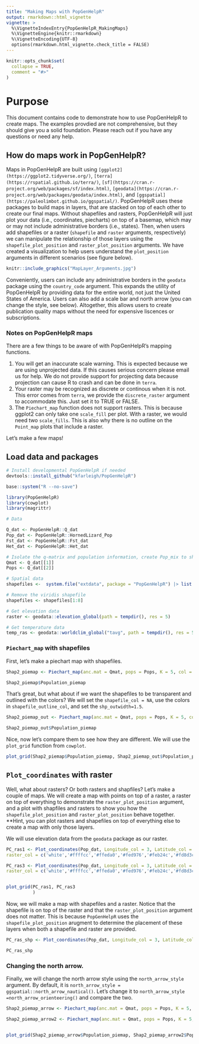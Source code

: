 ```yaml
---
title: "Making Maps with PopGenHelpR"
output: rmarkdown::html_vignette
vignette: >
  %\VignetteIndexEntry{PopGenHelpR_MakingMaps}
  %\VignetteEngine{knitr::rmarkdown}
  %\VignetteEncoding{UTF-8}
  options(rmarkdown.html_vignette.check_title = FALSE)
---
```


```r
knitr::opts_chunk$set(
  collapse = TRUE,
  comment = "#>"
)
```

# Purpose
This document contains code to demonstrate how to use PopGenHelpR to create maps. The examples provdied are not comprehensive, but they should give you a solid foundation. Please reach out if you have any questions or need any help. 

## How do maps work in PopGenHelpR?

Maps in PopGenHelpR are built using `[ggplot2](https://ggplot2.tidyverse.org/)`, `[terra](https://rspatial.github.io/terra/)`, `[sf](https://cran.r-project.org/web/packages/sf/index.html)`, `[geodata](https://cran.r-project.org/web/packages/geodata/index.html)`, and `[ggspatial](https://paleolimbot.github.io/ggspatial/)`. PopGenHelpR uses these packages to build maps in layers, that are stacked on top of each other to create our final maps. Without shapefiles and rasters, PopGenHelpR will just plot your data (i.e., coordinates, piecharts) on top of a basemap, which may or may not include administrative borders (i.e., states). Then, when users add shapefiles or a raster (`shapefile` and `raster` arguments, respectively) we can manipulate the relationship of those layers using the `shapefile_plot_position` and `raster_plot_position` arguments. We have created a visualization to help users understand the `plot_position` arguments in different scenarios (see figure below).  


```r
knitr::include_graphics("MapLayer_Arguments.jpg")
```



Conveniently, users can include any administrative borders in the `geodata` package using the `country_code` argument. This expands the utility of PopGenHelpR by providing data for the entire world, not just the United States of America. Users can also add a scale bar and north arrow (you can change the style, see below). Altogether, this allows users to create publication quality maps without the need for expensive liscences or subscriptions. 


### Notes on PopGenHelpR maps

There are a few things to be aware of with PopGenHelpR's mapping functions. 

1. You will get an inaccurate scale warning. This is expected because we are using unprojected data. If this causes serious concern please email us for help. We do not provide support for projecting data because projection can cause R to crash and can be done in `terra`. 
2. Your raster may be recognized as discrete or continous when it is not. This error comes from `terra`, we provide the `discrete_raster` argument to accommodate this. Just set it to TRUE or FALSE.
3. The `Piechart_map` function does not support rasters. This is because ggplot2 can only take one `scale_fill` per plot. With a raster, we would need two `scale_fills`. This is also why there is no outline on the `Point_map` plots that include a raster. 



Let's make a few maps!


## Load data and packages
```r

# Install developmental PopGenHelpR if needed 
devtools::install_github("kfarleigh/PopGenHelpR")

base::system("R --no-save") 

library(PopGenHelpR)
library(cowplot)
library(magrittr)

# Data

Q_dat <- PopGenHelpR::Q_dat
Pop_dat <- PopGenHelpR::HornedLizard_Pop
Fst_dat <- PopGenHelpR::Fst_dat
Het_dat <- PopGenHelpR::Het_dat

# Isolate the q-matrix and population information, create Pop_mix to show it works with a mixture of character and numerics.
Qmat <- Q_dat[[1]]
Pops <- Q_dat[[2]]

# Spatial data
shapefiles <-  system.file("extdata", package = "PopGenHelpR") |> list.files(pattern = "*.shp$", full.names = T)

# Remove the viridis shapefile
shapefiles <- shapefiles[1:8]

# Get elevation data 
raster <- geodata::elevation_global(path = tempdir(), res = 5)

# Get temperature data
temp_ras <- geodata::worldclim_global("tavg", path = tempdir(), res = 5)
```


### `Piechart_map` with shapefiles

First, let's make a piechart map with shapefiles.

```r
Shap2_piemap <- Piechart_map(anc.mat = Qmat, pops = Pops, K = 5, col = c('#d73027', '#fc8d59', '#e0f3f8', '#91bfdb', '#4575b4'), plot.type = "all", Lat_buffer = 3, Long_buffer = 3, country_code = c("usa", "can", "mex"), shapefile = shapefiles, shapefile_col = c('#9e0142','#d53e4f','#f46d43','#fdae61','#abdda4','#66c2a5','#3288bd','#5e4fa2'), shapefile_plot_position = 2,north_arrow = T, scale_bar = T, north_arrow_position = "tr") 

Shap2_piemap$Population_piemap
```

That's great, but what about if we want the shapefiles to be transparent and outlined with the colors? We will set the `shapefile_col = NA`, use the colors in `shapefile_outline_col`, and set the `shp_outwidth=1.5`. 

```r
Shap2_piemap_out <- Piechart_map(anc.mat = Qmat, pops = Pops, K = 5, col = c('#d73027', '#fc8d59', '#e0f3f8', '#91bfdb', '#4575b4'), plot.type = "all", Lat_buffer = 3, Long_buffer = 3, country_code = c("usa", "can", "mex"), shapefile = shapefiles, shapefile_col = NA, shapefile_outline_col =  c('#9e0142','#d53e4f','#f46d43','#fdae61','#abdda4','#66c2a5','#3288bd','#5e4fa2'), shapefile_plot_position = 2,north_arrow = T, scale_bar = T, north_arrow_position = "tr", shp_outwidt = 1.5) 

Shap2_piemap_out$Population_piemap
```


Nice, now let's compare them to see how they are different. We will use the `plot_grid` function from `cowplot`. 

```r


plot_grid(Shap2_piemap$Population_piemap, Shap2_piemap_out$Population_piemap, nrow = 1)

```


## `Plot_coordinates` with raster 


Well, what about rasters? Or both rasters and shapfiles? Let's make a couple of maps. We will create a map with points on top of a raster, a raster on top of everything to demonstrate the `raster_plot_position` argument, and a plot with shapfiles and rasters to show you how the `shapefile_plot_position` and `raster_plot_position` behave together. **Hint, you can plot rasters and shapefiles on top of everything else to create a map with only those layers. 

We will use elevation data from the `geodata` package as our raster. 


```r

PC_ras1 <- Plot_coordinates(Pop_dat, Longitude_col = 3, Latitude_col = 4, group = Pop_dat$Population, group_col = c('#66c2a5','#3288bd','#5e4fa2'), country_code = c("usa", "mex", "can"), raster = raster, raster_plot_position = 1, interpolate_raster = TRUE, Lat_buffer = 3, Long_buffer = 3, discrete_raster = TRUE,    
raster_col = c('white','#ffffcc','#ffeda0','#fed976','#feb24c','#fd8d3c','#fc4e2a','#e31a1c','#bd0026','#800026'), raster_breaks = c(0,500,1000,1500,2000,2500,3000,3500,4000,5000), legend_pos = "right", scale_bar = TRUE, north_arrow_position = "tr", north_arrow = TRUE)

PC_ras3 <- Plot_coordinates(Pop_dat, Longitude_col = 3, Latitude_col = 4, group = Pop_dat$Population, group_col = c('#66c2a5','#3288bd','#5e4fa2'), country_code = c("usa", "mex", "can"), raster = raster, raster_plot_position = 3, interpolate_raster = TRUE, Lat_buffer = 3, Long_buffer = 3, discrete_raster = TRUE,    
raster_col = c('white','#ffffcc','#ffeda0','#fed976','#feb24c','#fd8d3c','#fc4e2a','#e31a1c','#bd0026','#800026'), raster_breaks = c(0,500,1000,1500,2000,2500,3000,3500,4000,5000), legend_pos = "right", scale_bar = TRUE, north_arrow_position = "tr", north_arrow = TRUE)


plot_grid(PC_ras1, PC_ras3
          )
```

Now, we will make a map with shapefiles and a raster. Notice that the shapefile is on top of the raster and that the `raster_plot_position` argument does not matter. This is because `PopGenHelpR` uses the `shapefile_plot_position` arugment to determine the placement of these layers when both a shapefile and raster are provided. 

```r

PC_ras_shp <- Plot_coordinates(Pop_dat, Longitude_col = 3, Latitude_col = 4, group = Pop_dat$Population, group_col = c('#66c2a5','#3288bd','#5e4fa2'), country_code = c("usa", "mex", "can"), shapefile = shapefiles, shapefile_plot_position = 1, raster = raster, raster_plot_position = 2, interpolate_raster = TRUE, Lat_buffer = 3, Long_buffer = 3, discrete_raster = TRUE, shapefile_outline_col = c('#9e0142','#d53e4f','#f46d43','#fdae61','#abdda4','#66c2a5','#3288bd','#5e4fa2'),   raster_col = c('white','#ffffcc','#ffeda0','#fed976','#feb24c','#fd8d3c','#fc4e2a','#e31a1c','#bd0026','#800026'), raster_breaks = c(0,500,1000,1500,2000,2500,3000,3500,4000,5000), legend_pos = "right", scale_bar = TRUE, north_arrow_position = "tr", north_arrow = TRUE)

PC_ras_shp

```


### Changing the north arrow.

Finally, we will change the north arrow style using the `north_arrow_style` argument. By default, it is `north_arrow_style = ggspatial::north_arrow_nautical()`. Let's change it to `north_arrow_style =north_arrow_orienteering()` and compare the two. 

```r
Shap2_piemap_arrow <- Piechart_map(anc.mat = Qmat, pops = Pops, K = 5, col = c('#d73027', '#fc8d59', '#e0f3f8', '#91bfdb', '#4575b4'), plot.type = "all", Lat_buffer = 3, Long_buffer = 3, country_code = c("usa", "can", "mex"), shapefile = shapefiles, shapefile_col = c('#9e0142','#d53e4f','#f46d43','#fdae61','#abdda4','#66c2a5','#3288bd','#5e4fa2'), shapefile_plot_position = 2,north_arrow = T, scale_bar = T, north_arrow_position = "tr",  north_arrow_style = ggspatial::north_arrow_nautical()) 

Shap2_piemap_arrow2 <- Piechart_map(anc.mat = Qmat, pops = Pops, K = 5, col = c('#d73027', '#fc8d59', '#e0f3f8', '#91bfdb', '#4575b4'), plot.type = "all", Lat_buffer = 3, Long_buffer = 3, country_code = c("usa", "can", "mex"), shapefile = shapefiles, shapefile_col = c('#9e0142','#d53e4f','#f46d43','#fdae61','#abdda4','#66c2a5','#3288bd','#5e4fa2'), shapefile_plot_position = 2,north_arrow = T, scale_bar = T, north_arrow_position = "tr",  north_arrow_style = ggspatial::north_arrow_orienteering()) 


plot_grid(Shap2_piemap_arrow$Population_piemap, Shap2_piemap_arrow2$Population_piemap, nrow = 1)
```
